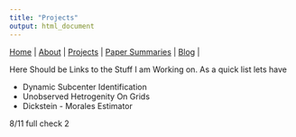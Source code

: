 ```yaml
---
title: "Projects"
output: html_document
---
```


|
[Home](https://chasewiedemann.github.io/index.html) |
[About](https://chasewiedemann.github.io/Site/about.html) |
[Projects](https://chasewiedemann.github.io/Site/Projects/projects.html) |
[Paper Summaries](https://chasewiedemann.github.io/Site/Summaries/summaries.html) |
[Blog](https://chasewiedemann.github.io/Site/blog.html) |


Here Should be Links to the Stuff I am Working on. As a quick list lets have

- Dynamic Subcenter Identification
- Unobserved Hetrogenity On Grids
- Dickstein - Morales Estimator

8/11 full check 2